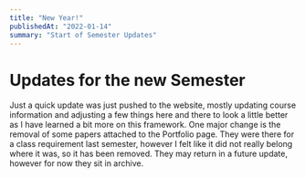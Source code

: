 ```yaml
---
title: "New Year!"
publishedAt: "2022-01-14"
summary: "Start of Semester Updates"
---
```


# Updates for the new Semester

Just a quick update was just pushed to the website, mostly updating course information and adjusting a few things here and there to look a little better as I have learned a bit more on this framework. One major change is the removal of some papers attached to the Portfolio page. They were there for a class requirement last semester, however I felt like it did not really belong where it was, so it has been removed. They may return in a future update, however for now they sit in archive.
